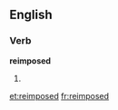 ==English==

===Verb===
'''reimposed'''

# {{en-past of|reimpose}}

[[et:reimposed]]
[[fr:reimposed]]